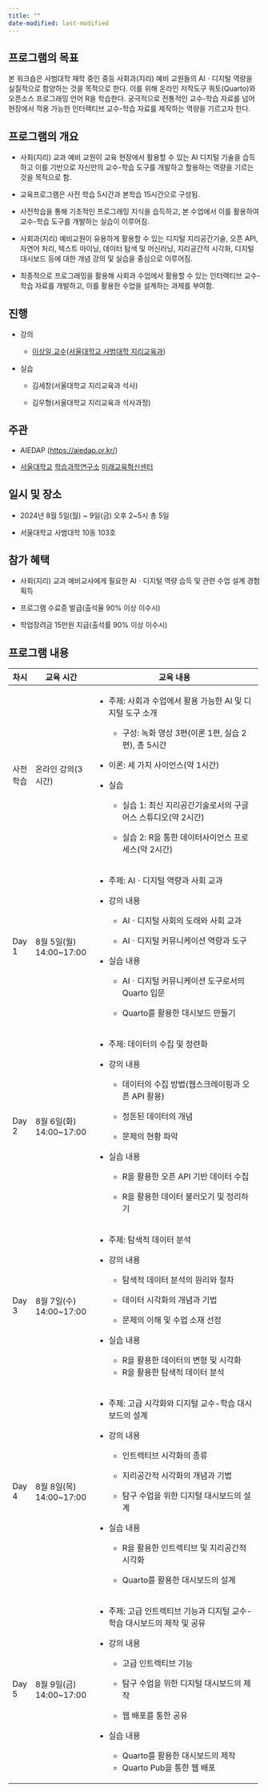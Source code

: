 ```yaml
---
title: ""
date-modified: last-modified
---
```


## 프로그램의 목표

본 워크숍은 사범대학 재학 중인 중등 사회과(지리) 예비 교원들의 AIㆍ디지털 역량을 실질적으로 함양하는 것을 목적으로 한다. 이를 위해 온라인 저작도구 쿼토(Quarto)와 오픈소스 프로그래밍 언어 R을 학습한다. 궁극적으로 전통적인 교수-학습 자료를 넘어 현장에서 적용 가능한 인터랙티브 교수-학습 자료를 제작하는 역량을 기르고자 한다.

## 프로그램의 개요

-   사회(지리) 교과 예비 교원이 교육 현장에서 활용할 수 있는 AI 디지털 기술을 습득하고 이를 기반으로 자신만의 교수-학습 도구를 개발하고 할용하는 역량을 기르는 것을 목적으로 함.

-   교육프로그램은 사전 학습 5시간과 본학습 15시간으로 구성됨.

-   사전학습을 통해 기초적인 프로그래밍 지식을 습득하고, 본 수업에서 이를 활용하여 교수-학습 도구를 개발하는 실습이 이루어짐.

-   사회과(지리) 예비교원이 유용하게 활용할 수 있는 디지털 지리공간기술, 오픈 API, 자연어 처리, 텍스트 마이닝, 데이터 탐색 및 머신러닝, 지리공간적 시각화, 디지털 대시보드 등에 대한 개념 강의 및 실습을 중심으로 이루어짐.

-   최종적으로 프로그래밍을 활용해 사회과 수업에서 활용할 수 있는 인터랙티브 교수-학습 자료를 개발하고, 이를 활용한 수업을 설계하는 과제를 부여함.

## 진행

-   강의

    -   [이상일 교수](https://sangillee.snu.ac.kr/)([서울대학교 사범대학 지리교육과](https://geoedu.snu.ac.kr/))

-   실습

    -   김세창(서울대학교 지리교육과 석사)

    -   김우형(서울대학교 지리교육과 석사과정)

## **주관**

-   AIEDAP (<https://aiedap.or.kr/>)

-   [서울대학교](https://www.snu.ac.kr/) [학습과학연구소](https://ls.snu.ac.kr/) [미래교육혁신센터](https://ls.snu.ac.kr/sub_center/center4.php)

## 일시 및 장소

-   2024년 8월 5일(월) \~ 9일(금) 오후 2\~5시 총 5일

-   서울대학교 사범대학 10동 103호

## 참가 혜택

-   사회(지리) 교과 예비교사에게 필요한 AIㆍ디지털 역량 습득 및 관련 수업 설계 경험 획득

-   프로그램 수료증 발급(출석율 90% 이상 이수시)

-   학업장려금 15만원 지급(출석률 90% 이상 이수시)

## 프로그램 내용

+----------+--------------------------+---------------------------------------------------------------------------+
| 차시     | 교육 시간                | 교육 내용                                                                 |
+==========+==========================+===========================================================================+
| 사전학습 | 온라인 강의(3시간)       | -   주제: 사회과 수업에서 활용 가능한 AI 및 디지털 도구 소개              |
|          |                          |                                                                           |
|          |                          |     -   구성: 녹화 영상 3편(이론 1편, 실습 2편), 총 5시간                 |
|          |                          |                                                                           |
|          |                          | -   이론: 세 가지 사이언스(약 1시간)                                      |
|          |                          |                                                                           |
|          |                          | -   실습                                                                  |
|          |                          |                                                                           |
|          |                          |     -   실습 1: 최신 지리공간기술로서의 구글 어스 스튜디오(약 2시간)      |
|          |                          |                                                                           |
|          |                          |     -   실습 2: R을 통한 데이터사이언스 프로세스(약 2시간)                |
+----------+--------------------------+---------------------------------------------------------------------------+
| Day 1    | 8월 5일(월) 14:00\~17:00 | -   주제: AIㆍ디지털 역량과 사회 교과                                     |
|          |                          |                                                                           |
|          |                          | -   강의 내용                                                             |
|          |                          |                                                                           |
|          |                          |     -   AIㆍ디지털 사회의 도래와 사회 교과                                |
|          |                          |                                                                           |
|          |                          |     -   AIㆍ디지털 커뮤니케이션 역량과 도구                               |
|          |                          |                                                                           |
|          |                          | -   실습 내용                                                             |
|          |                          |                                                                           |
|          |                          |     -   AIㆍ디지털 커뮤니케이션 도구로서의 Quarto 입문                    |
|          |                          |                                                                           |
|          |                          |     -   Quarto를 활용한 대시보드 만들기                                   |
+----------+--------------------------+---------------------------------------------------------------------------+
| Day 2    | 8월 6일(화) 14:00\~17:00 | -   주제: 데이터의 수집 및 정련화                                         |
|          |                          |                                                                           |
|          |                          | -   강의 내용                                                             |
|          |                          |                                                                           |
|          |                          |     -   데이터의 수집 방법(웹스크레이핑과 오픈 API 활용)                  |
|          |                          |                                                                           |
|          |                          |     -   정돈된 데이터의 개념                                              |
|          |                          |                                                                           |
|          |                          |     -   문제의 현황 파악                                                  |
|          |                          |                                                                           |
|          |                          | -   실습 내용                                                             |
|          |                          |                                                                           |
|          |                          |     -   R을 활용한 오픈 API 기반 데이터 수집                              |
|          |                          |                                                                           |
|          |                          |     -   R을 활용한 데이터 불러오기 및 정리하기                            |
+----------+--------------------------+---------------------------------------------------------------------------+
| Day 3    | 8월 7일(수) 14:00\~17:00 | -   주제: 탐색적 데이터 분석                                              |
|          |                          |                                                                           |
|          |                          | -   강의 내용                                                             |
|          |                          |                                                                           |
|          |                          |     -   탐색적 데이터 분석의 원리와 절차                                  |
|          |                          |                                                                           |
|          |                          |     -   데이터 시각화의 개념과 기법                                       |
|          |                          |                                                                           |
|          |                          |     -   문제의 이해 및 수업 소재 선정                                     |
|          |                          |                                                                           |
|          |                          | -   실습 내용                                                             |
|          |                          |                                                                           |
|          |                          |     -   R을 활용한 데이터의 변형 및 시각화                                |
|          |                          |     -   R을 활용한 탐색적 데이터 분석                                     |
+----------+--------------------------+---------------------------------------------------------------------------+
| Day 4    | 8월 8일(목) 14:00\~17:00 | -   주제: 고급 시각화와 디지털 교수-학습 대시보드의 설계                  |
|          |                          |                                                                           |
|          |                          | -   강의 내용                                                             |
|          |                          |                                                                           |
|          |                          |     -   인트렉티브 시각화의 종류                                          |
|          |                          |                                                                           |
|          |                          |     -   지리공간적 시각화의 개념과 기법                                   |
|          |                          |                                                                           |
|          |                          |     -   탐구 수업을 위한 디지털 대시보드의 설계                           |
|          |                          |                                                                           |
|          |                          | -   실습 내용                                                             |
|          |                          |                                                                           |
|          |                          |     -   R을 활용한 인트렉티브 및 지리공간적 시각화                        |
|          |                          |                                                                           |
|          |                          |     -   Quarto를 활용한 대시보드의 설계                                   |
+----------+--------------------------+---------------------------------------------------------------------------+
| Day 5    | 8월 9일(금) 14:00\~17:00 | -   주제: 고급 인트렉티브 기능과 디지털 교수-학습 대시보드의 제작 및 공유 |
|          |                          |                                                                           |
|          |                          | -   강의 내용                                                             |
|          |                          |                                                                           |
|          |                          |     -   고급 인트렉티브 기능                                              |
|          |                          |                                                                           |
|          |                          |     -   탐구 수업을 위한 디지털 대시보드의 제작                           |
|          |                          |                                                                           |
|          |                          |     -   웹 배포를 통한 공유                                               |
|          |                          |                                                                           |
|          |                          | -   실습 내용                                                             |
|          |                          |                                                                           |
|          |                          |     -   Quarto를 활용한 대시보드의 제작                                   |
|          |                          |     -   Quarto Pub을 통한 웹 배포                                         |
+----------+--------------------------+---------------------------------------------------------------------------+
